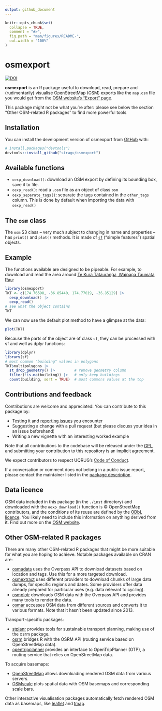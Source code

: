 ```yaml
---
output: github_document
---
```


<!-- README.md is generated from README.Rmd. Please edit that file -->

```r
knitr::opts_chunk$set(
  collapse = TRUE,
  comment = "#>",
  fig.path = "man/figures/README-",
  out.width = "100%"
)
```

# osmexport

<!-- badges: start -->
[![DOI](https://zenodo.org/badge/489214893.svg)](https://zenodo.org/badge/latestdoi/489214893)
<!-- badges: end -->

**osmexport** is an R package useful to download, read, prepare and (rudimentarily) visualise OpenStreetMap (OSM) exports like the `map.osm` file you would get from the [OSM website's "Export" page](https://www.openstreetmap.org/export).

This package might not be what you're after: please see below the section "Other OSM-related R packages" to find more powerful tools.

## Installation

You can install the development version of osmexport from [GitHub](https://github.com/) with:

``` r
# install.packages("devtools")
devtools::install_github("stragu/osmexport")
```

## Available functions

* `oexp_download()`: download an OSM export by defining its bounding box, save it to file.
* `oexp_read()`: read a `.osm` file as an object of class `osm`
* `oexp_separate_tags()`: separate the tags contained in the `other_tags` column. This is done by default when importing the data with `oexp_read()`

## The `osm` class

The `osm` S3 class – very much subject to changing in name and properties – has `print()` and `plot()` methods. It is made of [`sf`](https://r-spatial.github.io/sf/) ("simple features") spatial objects.

## Example

The functions available are designed to be pipeable. For example, to download and read the area around [Te Kura Tatauranga, Waipapa Taumata Rau](https://www.auckland.ac.nz/en/science/about-the-faculty/department-of-statistics.html):

```r
library(osmexport)
TKT <- c(174.76598, -36.85440, 174.77019, -36.85129) |>
  oexp_download() |>
  oexp_read()
# see what the object contains
TKT
```

We can now use the default plot method to have a glimpse at the data:

```r
plot(TKT)
```

Because the parts of the object are of class `sf`, they can be processed with sf and well as dplyr functions:

```r
library(dplyr)
library(sf)
# most common "building" values in polygons
TKT$multipolygons |>
  st_drop_geometry() |>         # remove geometry column
  filter(!is.na(building)) |>   # only keep buildings
  count(building, sort = TRUE)  # most commons values at the top
```

## Contributions and feedback

Contributions are welcome and appreciated. You can contribute to this package by:

* Testing it and [reporting issues](https://github.com/stragu/osmexport/issues) you encounter
* Suggesting a change with a pull request (but please discuss your idea in an issue beforehand)
* Writing a new vignette with an interesting worked example

Note that all contributions to the codebase will be released under the [GPL](LICENSE.md), and submitting your contribution to this repository is an implicit agreement.

We expect contributors to respect UQRUG's [Code of Conduct](https://gitlab.com/stragu/uqrug/blob/master/Code_of_Conduct.md).

If a conversation or comment does not belong in a public issue report, please contact the maintainer listed in the [package description](DESCRIPTION).

## Data licence

OSM data included in this package (in the `./inst` directory) and downloaded with the `oexp_download()` function is © OpenStreetMap contributors, and the conditions of its reuse are defined by the [ODbL licence](https://opendatacommons.org/licenses/odbl/). You likely need to include this information on anything derived from it. Find out more on the [OSM website](https://www.openstreetmap.org/copyright).

## Other OSM-related R packages

There are many other OSM-related R packages that might be more suitable for what you are hoping to achieve. Notable packages available on CRAN are:

* [osmadata](https://cran.r-project.org/web/packages/osmdata) uses the Overpass API to download datasets based on location and tags. Use this for a more targeted download.
* [osmextract](https://cran.r-project.org/web/packages/osmextract) uses different providers to download chunks of large data dumps, for specific regions and dates. Some providers offer data already prepared for particular uses (e.g. data relevant to cycling).
* [osmplotr](https://cran.r-project.org/web/packages/osmplotr) downloads OSM data with the Overpass API and provides many tools to render the data.
* [osmar](https://cran.r-project.org/web/packages/osmar/index.html) accesses OSM data from different sources and converts it to various formats. Note that it hasn't been updated since 2013.

Transport-specific packages:

* [stplanr](https://cran.r-project.org/web/packages/stplanr) provides tools for sustainable transport planning, making use of the osrm package.
* [osrm](https://cran.r-project.org/web/packages/osrm) bridges R with the OSRM API (routing service based on OpenStreetMap data).
* [opentripplanner](https://docs.ropensci.org/opentripplanner/) provides an interface to OpenTripPlanner (OTP), a routing service that relies on OpenStreetMap data.

To acquire basemaps:

* [OpenStreetMap](https://cran.r-project.org/web/packages/OpenStreetMap) allows downloading rendered OSM data from various servers.
* [OSMscale](https://cran.r-project.org/web/packages/osmplotr) plots spatial data with OSM basemaps and corresponding scale bars.

Other interactive visualisation packages automatically fetch rendered OSM data as basemaps, like [leaflet](https://rstudio.github.io/leaflet/) and [tmap](https://r-tmap.github.io/tmap/).
